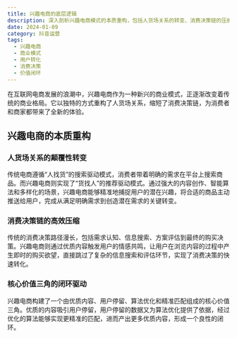 ```yaml
---
title: 兴趣电商的底层逻辑
description: 深入剖析兴趣电商模式的本质重构，包括人货场关系的转变、消费决策链的压缩和核心价值三角的闭环驱动机制
date: 2024-01-09
category: 抖音运营
tags:
  - 兴趣电商
  - 商业模式
  - 用户转化
  - 消费决策
  - 价值闭环
---
```


在互联网电商发展的浪潮中，兴趣电商作为一种新兴的商业模式，正逐渐改变着传统的商业格局。它以独特的方式重构了人货场关系，缩短了消费决策链，为消费者和商家都带来了全新的体验。

## 兴趣电商的本质重构

### 人货场关系的颠覆性转变

传统电商遵循“人找货”的搜索驱动模式，消费者带着明确的需求在平台上搜索商品。而兴趣电商则实现了“货找人”的推荐驱动模式。通过强大的内容创作、智能算法和多样化的场景，兴趣电商能够精准地捕捉用户的潜在兴趣，将合适的商品主动推送给用户，完成从满足明确需求到创造潜在需求的关键转变。

### 消费决策链的高效压缩

传统的消费决策路径漫长，包括需求认知、信息搜索、方案评估到最终的购买决策。兴趣电商则通过优质内容触发用户的情感共鸣，让用户在浏览内容的过程中产生即时的购买欲望，直接跳过了复杂的信息搜索和评估环节，实现了消费决策的快速转化。

### 核心价值三角的闭环驱动

兴趣电商构建了一个由优质内容、用户停留、算法优化和精准匹配组成的核心价值三角。优质的内容吸引用户停留，用户停留的数据又为算法优化提供了依据，经过优化的算法能够实现更精准的匹配，进而产出更多优质内容，形成一个良性的闭环。
